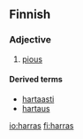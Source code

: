 ==Finnish==

===Adjective===
{{fi-adj|har|type=parras|comp=taampi|sup=tain}}

# [[pious]]

====Derived terms====
*[[hartaasti]]
*[[hartaus]]

[[io:harras]]
[[fi:harras]]